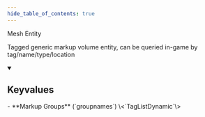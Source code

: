 ```yaml
---
hide_table_of_contents: true
---
```


Mesh Entity

Tagged generic markup volume entity, can be queried in-game by tag/name/type/location

<details open>
<summary><h2>Keyvalues</h2></summary>
- **Markup Groups** (`groupnames`) \<`TagListDynamic`\>


 </details>

